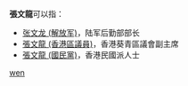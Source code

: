 '''張文龍'''可以指：
* [[张文龙_(解放军)|张文龙 (解放军)]]，陆军后勤部部长
* [[張文龍_(香港區議員)|張文龍 (香港區議員)]]，香港葵青區議會副主席
* [[張文龍_(國民黨)|張文龍 (國民黨)]]，香港民國派人士

{{disambig}}

[[Category:三字张姓人名消歧义|wen]]